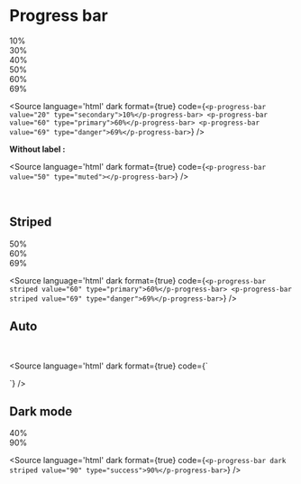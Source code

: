 
<Meta component={PProgressBar} title="Components/Progress bar/Overview" />

# Progress bar

<p-progress-bar value="20" type="secondary">10%</p-progress-bar>
<br />
<p-progress-bar value="30" type="success">30%</p-progress-bar>
<br />
<p-progress-bar value="40" type="warning">40%</p-progress-bar>
<br />
<p-progress-bar value="50" type="muted">50%</p-progress-bar>
<br />
<p-progress-bar value="60" type="primary">60%</p-progress-bar>
<br />
<p-progress-bar value="69" type="danger">69%</p-progress-bar>

<Source language='html' dark format={true} code={`
<p-progress-bar value="20" type="secondary">10%</p-progress-bar>
<p-progress-bar value="60" type="primary">60%</p-progress-bar>
<p-progress-bar value="69" type="danger">69%</p-progress-bar>
`} />

**Without label :**

<p-progress-bar value="50" type="muted"></p-progress-bar>

<Source language='html' dark format={true} code={`
<p-progress-bar value="50" type="muted"></p-progress-bar>
`} />

<br />

## Striped

<p-progress-bar striped value="50" type="muted">50%</p-progress-bar>
<br />
<p-progress-bar striped value="60" type="primary">60%</p-progress-bar>
<br />
<p-progress-bar striped value="69" type="danger">69%</p-progress-bar>

<Source language='html' dark format={true} code={`
<p-progress-bar striped value="60" type="primary">60%</p-progress-bar>
<p-progress-bar striped value="69" type="danger">69%</p-progress-bar>
`} />

## Auto

<p-progress-bar auto="1000" type="secondary"></p-progress-bar>
<br />
<p-progress-bar auto="4000" striped type="warning"></p-progress-bar>

<Source language='html' dark format={true} code={`
<p-progress-bar auto="1000" type="secondary"></p-progress-bar>
<!-- auto is ms -->
`} />

## Dark mode

<div style={{padding: '10px', boxSizing: "border-box", width: "100%", background: "#41403e"}}>
    <p-progress-bar dark value="40" type="warning">40%</p-progress-bar>
    <br />
    <p-progress-bar dark striped value="90" type="success">90%</p-progress-bar>
</div>

<Source language='html' dark format={true} code={`
<p-progress-bar dark striped value="90" type="success">90%</p-progress-bar>
`} />
